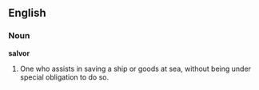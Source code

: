 ==English==

===Noun===

'''salvor'''

#One who assists in saving a ship or goods at sea, without being under special obligation to do so.